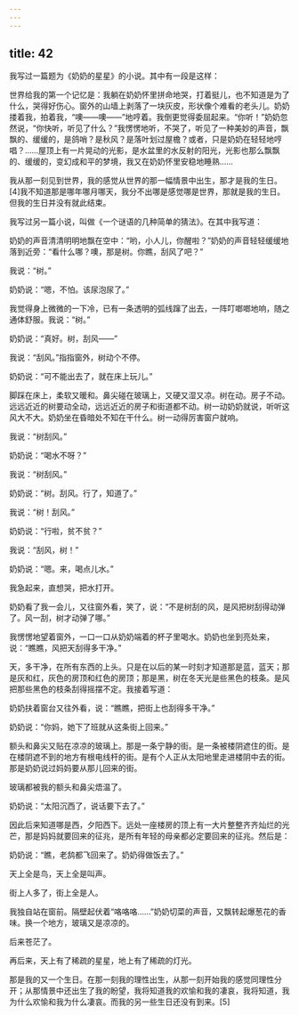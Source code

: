 ```yaml
---
---
---
```

title: 42
---



我写过一篇题为《奶奶的星星》的小说。其中有一段是这样：

世界给我的第一个记忆是：我躺在奶奶怀里拼命地哭，打着挺儿，也不知道是为了什么，哭得好伤心。窗外的山墙上剥落了一块灰皮，形状像个难看的老头儿。奶奶搂着我，拍着我，“噢——噢——”地哼着。我倒更觉得委屈起来。“你听！”奶奶忽然说，“你快听，听见了什么？”我愣愣地听，不哭了，听见了一种美妙的声音，飘飘的、缓缓的，是鸽哨？是秋风？是落叶划过屋檐？或者，只是奶奶在轻轻地哼唱？……屋顶上有一片晃动的光影，是水盆里的水反射的阳光，光影也那么飘飘的、缓缓的，变幻成和平的梦境，我又在奶奶怀里安稳地睡熟……

我从那一刻见到世界，我的感觉从世界的那一幅情景中出生，那才是我的生日。[4]我不知道那是哪年哪月哪天，我分不出哪是感觉哪是世界，那就是我的生日。但我的生日并没有就此结束。

我写过另一篇小说，叫做《一个谜语的几种简单的猜法》。在其中我写道：

奶奶的声音清清明明地飘在空中：“哟，小人儿，你醒啦？”奶奶的声音轻轻缓缓地落到近旁：“看什么哪？噢，那是树。你瞧，刮风了吧？”

我说：“树。”

奶奶说：“嗯，不怕。该尿泡尿了。”

我觉得身上微微的一下冷，已有一条透明的弧线蹿了出去，一阵叮啷啷地响，随之通体舒服。我说：“树。”

奶奶说：“真好。树，刮风——”

我说：“刮风。”指指窗外，树动个不停。

奶奶说：“可不能出去了，就在床上玩儿。”

脚踩在床上，柔软又暖和。鼻尖碰在玻璃上，又硬又湿又凉。树在动。房子不动。远远近近的树要动全动，远远近近的房子和街道都不动。树一动奶奶就说，听听这风大不大。奶奶坐在昏暗处不知在干什么。树一动得厉害窗户就响。

我说：“树刮风。”

奶奶说：“喝水不呀？”

我说：“树刮风。”

奶奶说：“树。刮风。行了，知道了。”

我说：“树！刮风。”

奶奶说：“行啦，贫不贫？”

我说：“刮风，树！”

奶奶说：“嗯。来，喝点儿水。”

我急起来，直想哭，把水打开。

奶奶看了我一会儿，又往窗外看，笑了，说：“不是树刮的风，是风把树刮得动弹了。风一刮，树才动弹了哪。”

我愣愣地望着窗外，一口一口从奶奶端着的杯子里喝水。奶奶也坐到亮处来，说：“瞧瞧，风把天刮得多干净。”

天，多干净，在所有东西的上头。只是在以后的某一时刻才知道那是蓝，蓝天；那是灰和红，灰色的房顶和红色的房顶；那是黑，树在冬天光是些黑色的枝条。是风把那些黑色的枝条刮得摇摆不定。我接着写道：

奶奶扶着窗台又往外看，说：“瞧瞧，把街上也刮得多干净。”

奶奶说：“你妈，她下了班就从这条街上回来。”

额头和鼻尖又贴在凉凉的玻璃上。那是一条宁静的街。是一条被楼阴遮住的街。是在楼阴遮不到的地方有根电线杆的街。是有个人正从太阳地里走进楼阴中去的街。那是奶奶说过妈妈要从那儿回来的街。

玻璃都被我的额头和鼻尖焐温了。

奶奶说：“太阳沉西了，说话要下去了。”

因此后来知道哪是西，夕阳西下。远处一座楼房的顶上有一大片整整齐齐灿烂的光芒，那是妈妈就要回来的征兆，是所有年轻的母亲都必定要回来的征兆。然后是：

奶奶说：“瞧，老鸹都飞回来了。奶奶得做饭去了。”

天上全是鸟，天上全是叫声。

街上人多了，街上全是人。

我独自站在窗前。隔壁起伏着“咯咯咯……”奶奶切菜的声音，又飘转起爆葱花的香味。换一个地方，玻璃又是凉凉的。

后来苍茫了。

再后来，天上有了稀疏的星星，地上有了稀疏的灯光。

那是我的又一个生日。在那一刻我的理性出生，从那一刻开始我的感觉同理性分开；从那情景中还出生了我的盼望，我将知道我的欢愉和我的凄哀，我将知道，我为什么欢愉和我为什么凄哀。而我的另一些生日还没有到来。[5]